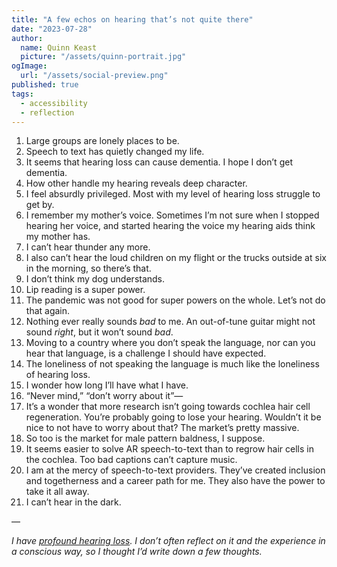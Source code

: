 ```yaml
---
title: "A few echos on hearing that’s not quite there"
date: "2023-07-28"
author:
  name: Quinn Keast
  picture: "/assets/quinn-portrait.jpg"
ogImage:
  url: "/assets/social-preview.png"
published: true
tags:
  - accessibility
  - reflection
---
```


1. Large groups are lonely places to be.
2. Speech to text has quietly changed my life.
3. It seems that hearing loss can cause dementia. I hope I don’t get dementia.
4. How other handle my hearing reveals deep character.
5. I feel absurdly privileged. Most with my level of hearing loss struggle to get by.
6. I remember my mother’s voice. Sometimes I’m not sure when I stopped hearing her voice, and started hearing the voice my hearing aids think my mother has.
7. I can’t hear thunder any more.
8. I also can’t hear the loud children on my flight or the trucks outside at six in the morning, so there’s that.
9. I don’t think my dog understands.
10. Lip reading is a super power.
11. The pandemic was not good for super powers on the whole. Let’s not do that again.
12. Nothing ever really sounds _bad_ to me. An out-of-tune guitar might not sound _right_, but it won’t sound _bad_.
13. Moving to a country where you don’t speak the language, nor can you hear that language, is a challenge I should have expected.
14. The loneliness of not speaking the language is much like the loneliness of hearing loss.
15. I wonder how long I’ll have what I have.
16. “Never mind,” “don’t worry about it”—
17. It’s a wonder that more research isn’t going towards cochlea hair cell regeneration. You’re probably going to lose your hearing. Wouldn’t it be nice to not have to worry about that? The market’s pretty massive.
18. So too is the market for male pattern baldness, I suppose.
19. It seems easier to solve AR speech-to-text than to regrow hair cells in the cochlea. Too bad captions can’t capture music.
20. I am at the mercy of speech-to-text providers. They’ve created inclusion and togetherness and a career path for me. They also have the power to take it all away.
21. I can’t hear in the dark.

—

_I have [profound hearing loss](/readme#errata). I don’t often reflect on it and the experience in a conscious way, so I thought I’d write down a few thoughts._